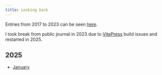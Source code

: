 ```yaml
---
title: Looking back
---
```


Entries from 2017 to 2023 can be seen [here](https://wiki.nikiv.dev/looking-back).

I took break from public journal in 2023 due to [VitePress](https://vitepress.dev) build issues and restarted in 2025.

## 2025

- [January](/looking-back/25-january)

